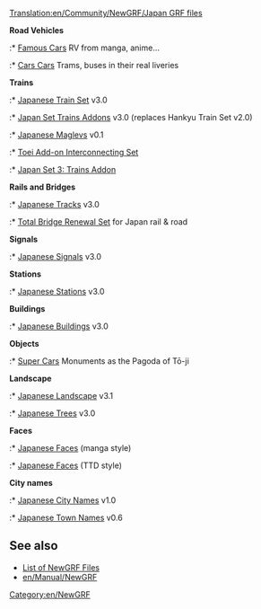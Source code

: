 [[Translation:en/Community/NewGRF/Japan GRF files]]


{{en/NewGRF Country|
Flag=en/800px-Flag of Japan.png|
name=Japan|
website=www.as-st.com/ttd/japan/index.html|
setname=Japan Railways Trainset}}
'''Road Vehicles'''
:* [https://www.tt-forums.net/viewtopic.php?t=74439 Famous Cars] RV from manga, anime...
:* [https://www.tt-forums.net/viewtopic.php?t=74705 Cars Cars] Trams, buses in their real liveries

'''Trains'''
:* [http://binaries.openttd.org/bananas/newgrf/Japanese_Train_Set-3.0.tar.gz Japanese Train Set] v3.0 
:* [http://www.tt-forums.net/viewtopic.php?p=1128274#p1128274 Japan Set Trains Addons] v3.0 (replaces Hankyu Train Set v2.0)
:* [http://binaries.openttd.org/bananas/newgrf/Japanese_Maglevs-0.1.tar.gz Japanese Maglevs] v0.1 
:* [http://www.tt-forums.net/viewtopic.php?t=58760 Toei Add-on Interconnecting Set]
:* [http://www.tt-forums.net/viewtopic.php?p=1128274#p1128274 Japan Set 3: Trains Addon]

'''Rails and Bridges''' 
:* [http://binaries.openttd.org/bananas/newgrf/Japanese_Tracks-3.0.tar.gz Japanese Tracks] v3.0
:* [http://binaries.openttd.org/bananas/newgrf/Total_Bridge_Renewal_Japan-0.2.tar.gz Total Bridge Renewal Set] for Japan rail & road

'''Signals'''
:* [http://binaries.openttd.org/bananas/newgrf/Japanese_Signals-3.0.tar.gz Japanese Signals] v3.0 

'''Stations'''
:* [http://binaries.openttd.org/bananas/newgrf/Japanese_Stations-3.0.tar.gz Japanese Stations] v3.0 

'''Buildings'''
:* [http://binaries.openttd.org/bananas/newgrf/Japanese_Buildings-3.0.tar.gz Japanese Buildings] v3.0 

'''Objects'''
:* [https://www.tt-forums.net/viewtopic.php?t=74446 Super Cars] Monuments as the Pagoda of Tō-ji

'''Landscape'''
:* [http://binaries.openttd.org/bananas/newgrf/JapanSet_Landscape-3.1.tar.gz Japanese Landscape] v3.1 
:* [http://binaries.openttd.org/bananas/newgrf/Japanese_Trees-3.0.tar.gz Japanese Trees] v3.0 

'''Faces'''
:* [http://as-st.com/ttd/japan/files/jpfacesw.zip Japanese Faces] (manga style)
:* [http://george.zernebok.net/download/YellFace.rar Japanese Faces] (TTD style)

'''City names'''
:* [http://binaries.openttd.org/bananas/newgrf/Japanese_City_Names-1.tar.gz Japanese City Names] v1.0
:* [http://binaries.openttd.org/bananas/newgrf/Japanese_Town_Names-0.6.tar.gz Japanese Town Names] v0.6 

== See also ==
* [[en/Community/NewGRF/Main Page|List of NewGRF Files]]
* [[en/Manual/NewGRF]]

[[Category:en/NewGRF]]